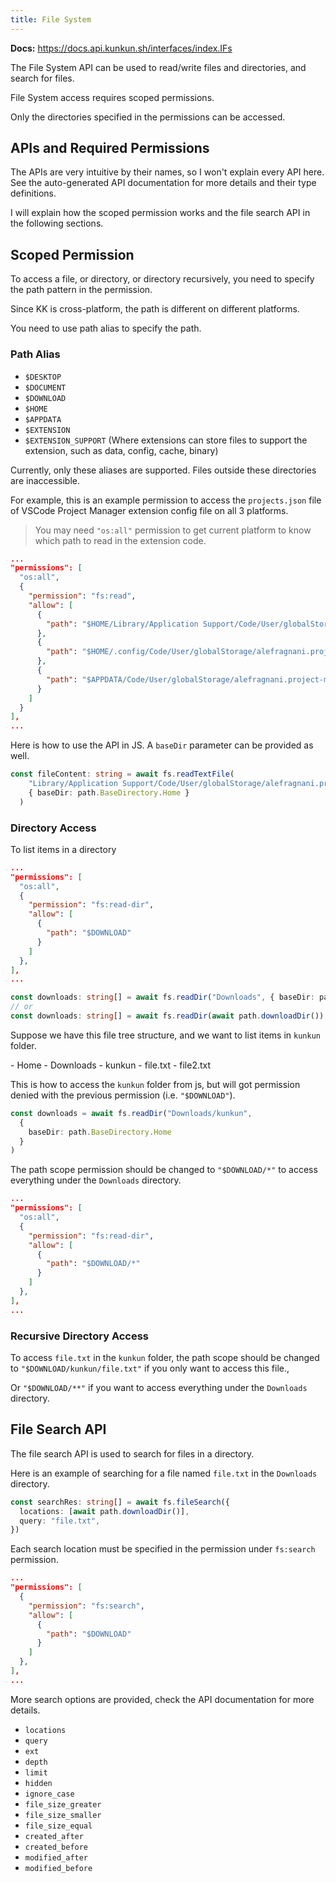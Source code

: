 ```yaml
---
title: File System
---
```


**Docs:** https://docs.api.kunkun.sh/interfaces/index.IFs

The File System API can be used to read/write files and directories, and search for files.

File System access requires scoped permissions.

Only the directories specified in the permissions can be accessed.

## APIs and Required Permissions


<FsAPI />

The APIs are very intuitive by their names, so I won't explain every API here. 
See the auto-generated API documentation for more details and their type definitions.

I will explain how the scoped permission works and the file search API in the following sections.

## Scoped Permission

To access a file, or directory, or directory recursively, you need to specify the path pattern in the permission.

Since KK is cross-platform, the path is different on different platforms.

You need to use path alias to specify the path.

### Path Alias

- `$DESKTOP`
- `$DOCUMENT`
- `$DOWNLOAD`
- `$HOME`
- `$APPDATA`
- `$EXTENSION`
- `$EXTENSION_SUPPORT` (Where extensions can store files to support the extension, such as data, config, cache, binary)

Currently, only these aliases are supported. Files outside these directories are inaccessible.

For example, this is an example permission to access the `projects.json` file of VSCode Project Manager extension config file on all 3 platforms.

> You may need `"os:all"` permission to get current platform to know which path to read in the extension code.

```json title="package.json"
...
"permissions": [
  "os:all",
  {
    "permission": "fs:read",
    "allow": [
      {
        "path": "$HOME/Library/Application Support/Code/User/globalStorage/alefragnani.project-manager/projects.json"
      },
      {
        "path": "$HOME/.config/Code/User/globalStorage/alefragnani.project-manager/projects.json"
      },
      {
        "path": "$APPDATA/Code/User/globalStorage/alefragnani.project-manager/projects.json"
      }
    ]
  }
],
...
```

Here is how to use the API in JS. A `baseDir` parameter can be provided as well.


<ImportCodeBlock apiName="fs, path" />

```ts
const fileContent: string = await fs.readTextFile(
    "Library/Application Support/Code/User/globalStorage/alefragnani.project-manager/projects.json",
    { baseDir: path.BaseDirectory.Home }
  )
```

### Directory Access

To list items in a directory

```json title="package.json"
...
"permissions": [
  "os:all",
  {
    "permission": "fs:read-dir",
    "allow": [
      {
        "path": "$DOWNLOAD"
      }
    ]
  },
],
...
```

```ts
const downloads: string[] = await fs.readDir("Downloads", { baseDir: path.BaseDirectory.Home })
// or
const downloads: string[] = await fs.readDir(await path.downloadDir())
```


Suppose we have this file tree structure, and we want to list items in `kunkun` folder.

<FileTree>
- Home
  - Downloads
    - kunkun
      - file.txt
      - file2.txt
</FileTree>

This is how to access the `kunkun` folder from js, but will got permission denied with the previous permission (i.e. `"$DOWNLOAD"`).

```ts
const downloads = await fs.readDir("Downloads/kunkun", 
  { 
    baseDir: path.BaseDirectory.Home 
  }
)
```

The path scope permission should be changed to `"$DOWNLOAD/*"` to access everything under the `Downloads` directory. 

```json title="package.json"
...
"permissions": [
  "os:all",
  {
    "permission": "fs:read-dir",
    "allow": [
      {
        "path": "$DOWNLOAD/*"
      }
    ]
  },
],
...
```

### Recursive Directory Access

To access `file.txt` in the `kunkun` folder, the path scope should be changed to `"$DOWNLOAD/kunkun/file.txt"` if you only want to access this file., 

Or `"$DOWNLOAD/**"` if you want to access everything under the `Downloads` directory.


## File Search API

The file search API is used to search for files in a directory.

Here is an example of searching for a file named `file.txt` in the `Downloads` directory.

```ts
const searchRes: string[] = await fs.fileSearch({
  locations: [await path.downloadDir()],
  query: "file.txt",
})
```

Each search location must be specified in the permission under `fs:search` permission.

```json title="package.json"
...
"permissions": [
  {
    "permission": "fs:search",
    "allow": [
      {
        "path": "$DOWNLOAD"
      }
    ]
  },
],
...
```

More search options are provided, check the API documentation for more details.

- `locations`
- `query`
- `ext`
- `depth`
- `limit`
- `hidden`
- `ignore_case`
- `file_size_greater`
- `file_size_smaller`
- `file_size_equal`
- `created_after`
- `created_before`
- `modified_after`
- `modified_before`

